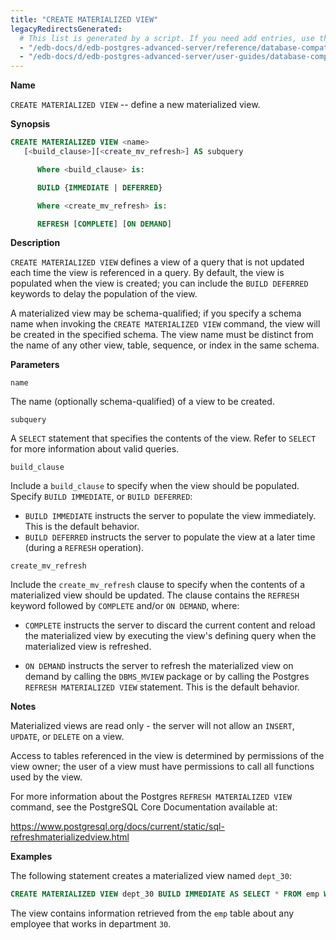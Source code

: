 ```yaml
---
title: "CREATE MATERIALIZED VIEW"
legacyRedirectsGenerated:
  # This list is generated by a script. If you need add entries, use the `legacyRedirects` key.
  - "/edb-docs/d/edb-postgres-advanced-server/reference/database-compatibility-for-oracle-developers-reference-guide/9.6/Database_Compatibility_for_Oracle_Developers_Reference_Guide.1.039.html"
  - "/edb-docs/d/edb-postgres-advanced-server/user-guides/database-compatibility-for-oracle-developers-guide/9.5/Database_Compatibility_for_Oracle_Developers_Guide.1.069.html"
---
```


<div id="create_materialized_view" class="registered_link"></div>

**Name**

`CREATE MATERIALIZED VIEW` -- define a new materialized view.

**Synopsis**

```sql
CREATE MATERIALIZED VIEW <name>
   [<build_clause>][<create_mv_refresh>] AS subquery

      Where <build_clause> is:

      BUILD {IMMEDIATE | DEFERRED}

      Where <create_mv_refresh> is:

      REFRESH [COMPLETE] [ON DEMAND]
```

**Description**

`CREATE MATERIALIZED VIEW` defines a view of a query that is not updated each time the view is referenced in a query. By default, the view is populated when the view is created; you can include the `BUILD DEFERRED` keywords to delay the population of the view.

A materialized view may be schema-qualified; if you specify a schema name when invoking the `CREATE MATERIALIZED VIEW` command, the view will be created in the specified schema. The view name must be distinct from the name of any other view, table, sequence, or index in the same schema.

**Parameters**

`name`

 The name (optionally schema-qualified) of a view to be created.

`subquery`

 A `SELECT` statement that specifies the contents of the view. Refer to `SELECT` for more information about valid queries.

`build_clause`

 Include a `build_clause` to specify when the view should be populated. Specify `BUILD IMMEDIATE`, or `BUILD DEFERRED`:

-   `BUILD IMMEDIATE` instructs the server to populate the view immediately. This is the default behavior.
-   `BUILD DEFERRED` instructs the server to populate the view at a later time (during a `REFRESH` operation).

`create_mv_refresh`

 Include the `create_mv_refresh` clause to specify when the contents of a materialized view should be updated. The clause contains the `REFRESH` keyword followed by `COMPLETE` and/or `ON DEMAND`, where:

-   `COMPLETE` instructs the server to discard the current content and reload the materialized view by executing the view's defining query when the materialized view is refreshed.

-   `ON DEMAND` instructs the server to refresh the materialized view on demand by calling the `DBMS_MVIEW` package or by calling the Postgres `REFRESH MATERIALIZED VIEW` statement. This is the default behavior.

**Notes**

Materialized views are read only - the server will not allow an `INSERT`, `UPDATE`, or `DELETE` on a view.

Access to tables referenced in the view is determined by permissions of the view owner; the user of a view must have permissions to call all functions used by the view.

For more information about the Postgres `REFRESH MATERIALIZED VIEW` command, see the PostgreSQL Core Documentation available at:

<https://www.postgresql.org/docs/current/static/sql-refreshmaterializedview.html>

**Examples**

The following statement creates a materialized view named `dept_30`:

```sql
CREATE MATERIALIZED VIEW dept_30 BUILD IMMEDIATE AS SELECT * FROM emp WHERE deptno = 30;
```

The view contains information retrieved from the `emp` table about any employee that works in department `30`.
